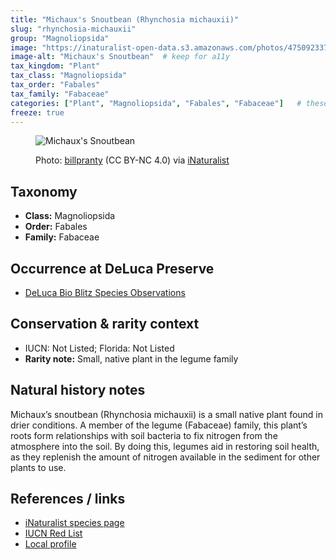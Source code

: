 ---
title: "Michaux's Snoutbean (Rhynchosia michauxii)"
slug: "rhynchosia-michauxii"
group: "Magnoliopsida"
image: "https://inaturalist-open-data.s3.amazonaws.com/photos/475092337/medium.jpg"        # keep for thumbnails
image-alt: "Michaux's Snoutbean"  # keep for a11y
tax_kingdom: "Plant"
tax_class: "Magnoliopsida"
tax_order: "Fabales"
tax_family: "Fabaceae"
categories: ["Plant", "Magnoliopsida", "Fabales", "Fabaceae"]   # these drive the chips + filtering
freeze: true
---

<figure class="species-figure">

<img src="https://inaturalist-open-data.s3.amazonaws.com/photos/475092337/medium.jpg" alt="Michaux's Snoutbean" class="species-photo"/>

<figcaption class="photo-credit">

Photo: <a href="https://www.inaturalist.org/people/billpranty">billpranty</a> (CC BY-NC 4.0) via <a href="https://www.inaturalist.org/observations/264590583">iNaturalist</a>

</figcaption>

</figure>

## Taxonomy

-   **Class:** Magnoliopsida
-   **Order:** Fabales
-   **Family:** Fabaceae

## Occurrence at DeLuca Preserve

-   [DeLuca Bio Blitz Species Observations](https://www.inaturalist.org/observations?project_id=191727&subview=table&taxon_id=131580)

## Conservation & rarity context

-   IUCN: Not Listed; Florida: Not Listed
-   **Rarity note:** Small, native plant in the legume family

## Natural history notes

Michaux's snoutbean (Rhynchosia michauxii) is a small native plant found in drier conditions. A member of the legume (Fabaceae) family, this plant's roots form relationships with soil bacteria to fix nitrogen from the atmosphere into the soil. By doing this, legumes aid in restoring soil health, as they replenish the amount of nitrogen available in the sediment for other plants to use. 

## References / links

-   [iNaturalist species page](https://www.inaturalist.org/taxa/131580-Rhynchosia-michauxii)
-   [IUCN Red List]()
-   [Local profile](https://florida.plantatlas.usf.edu/plant/species/2544)
